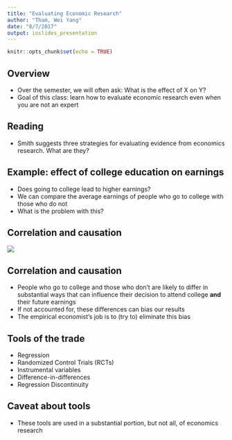 ```yaml
---
title: "Evaluating Economic Research"
author: "Tham, Wei Yang"
date: "8/7/2017"
output: ioslides_presentation
---
```


```r
knitr::opts_chunk$set(echo = TRUE)
```

## Overview

- Over the semester, we will often ask: What is the effect of X on Y?
- Goal of this class: learn how to evaluate economic research even when you are not an expert

## Reading

- Smith suggests three strategies for evaluating evidence from economics research. What are they?

## Example: effect of college education on earnings
- Does going to college lead to higher earnings?
- We can compare the average earnings of people who go to college with those who do not
- What is the problem with this?

## Correlation and causation

![](spurious_corr.jpeg)  

## Correlation and causation
- People who go to college and those who don't are likely to differ in substantial ways that can influence their decision to attend college **and** their future earnings
- If not accounted for, these differences can bias our results
- The empirical economist's job is to (try to) eliminate this bias

## Tools of the trade
- Regression
- Randomized Control Trials (RCTs)
- Instrumental variables
- Difference-in-differences
- Regression Discontinuity

## Caveat about tools
- These tools are used in a substantial portion, but not all, of economics research

## 


